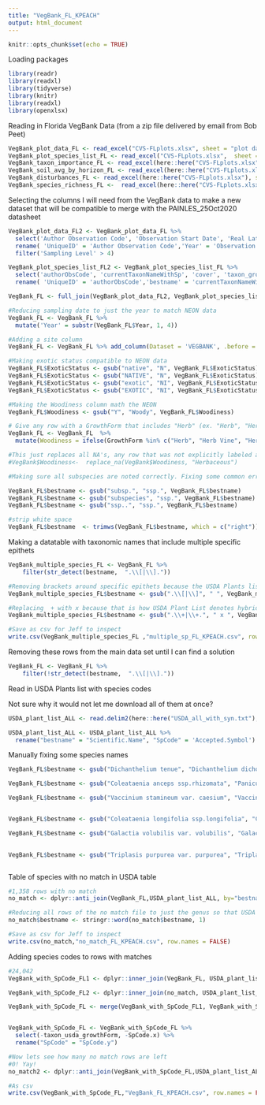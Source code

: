 ```yaml
---
title: "VegBank_FL_KPEACH"
output: html_document
---
```


```r
knitr::opts_chunk$set(echo = TRUE)
```


Loading packages 

```r

library(readr)
library(readxl)
library(tidyverse)
library(knitr)
library(readxl)
library(openxlsx)

```

Reading in Florida VegBank Data (from a zip file delivered by email from Bob Peet)

```r


VegBank_plot_data_FL <- read_excel("CVS-FLplots.xlsx", sheet = "plot data")
VegBank_plot_species_list_FL <- read_excel("CVS-FLplots.xlsx",  sheet = "plot species list")
VegBank_taxon_importance_FL <- read_excel(here::here("CVS-FLplots.xlsx"),  sheet = "taxon importance")
VegBank_soil_avg_by_horizon_FL <- read_excel(here::here("CVS-FLplots.xlsx"), sheet = "soil data avgd by horizon")
VegBank_disturbances_FL <- read_excel(here::here("CVS-FLplots.xlsx"), sheet = "disturbances")
VegBank_species_richness_FL <-  read_excel(here::here("CVS-FLplots.xlsx"), sheet = "plot species richness")

```

Selecting the columns I will need from the VegBank data to make a new dataset that will be compatible to merge with the PAINLES_25Oct2020 datasheet

```r


VegBank_plot_data_FL2 <- VegBank_plot_data_FL %>%
  select('Author Observation Code', 'Observation Start Date', 'Real Latitude', 'Real Longitude', 'Taxon Observation Area', 'Sampling Level', 'previousObsCode') %>%
  rename( 'UniqueID' = 'Author Observation Code','Year' = 'Observation Start Date', 'Lat' = 'Real Latitude', 'Long' = 'Real Longitude' ) %>%
  filter('Sampling Level' > 4)

VegBank_plot_species_list_FL2 <- VegBank_plot_species_list_FL %>%
  select('authorObsCode', 'currentTaxonNameWithSp', 'cover', 'taxon_growthForm_short', 'taxon_woody', 'taxon_exotic', 'taxon_usda_growthForm', 'taxon_usda_code', 'taxon_woody') %>%
  rename( 'UniqueID' = 'authorObsCode','bestname' = 'currentTaxonNameWithSp', 'PctCov' = 'cover', 'SpCode' = 'taxon_usda_code', 'ExoticStatus' = 'taxon_exotic', 'GrowthForm' = 'taxon_growthForm_short', 'Woodiness' = 'taxon_woody')

VegBank_FL <- full_join(VegBank_plot_data_FL2, VegBank_plot_species_list_FL2, by = 'UniqueID')

#Reducing sampling date to just the year to match NEON data
VegBank_FL <- VegBank_FL %>% 
  mutate('Year' = substr(VegBank_FL$Year, 1, 4))

#Adding a site column
VegBank_FL <- VegBank_FL %>% add_column(Dataset = 'VEGBANK', .before = "UniqueID")  %>% add_column(Zone = 'L48', .before = "UniqueID")

#Making exotic status compatible to NEON data
VegBank_FL$ExoticStatus <- gsub("native", "N", VegBank_FL$ExoticStatus)
VegBank_FL$ExoticStatus <- gsub("NATIVE", "N", VegBank_FL$ExoticStatus)
VegBank_FL$ExoticStatus <- gsub("exotic", "NI", VegBank_FL$ExoticStatus)
VegBank_FL$ExoticStatus <- gsub("EXOTIC", "NI", VegBank_FL$ExoticStatus)

#Making the Woodiness column math the NEON 
VegBank_FL$Woodiness <- gsub("Y", "Woody", VegBank_FL$Woodiness)

# Give any row with a GrowthForm that includes "Herb" (ex. "Herb", "Herb Vine", "Herb Shrub") a Woodiness classification of ""Herbaceous". 
VegBank_FL <- VegBank_FL  %>% 
  mutate(Woodiness = ifelse(GrowthForm %in% c("Herb", "Herb Vine", "Herb Shrub", "Herb Shrub Vine"), 'Herbaceous', Woodiness))

#This just replaces all NA's, any row that was not explicitly labeled as 'Woody" as Herbaceous which could be wrong so I did not run it
#VegBank$Woodiness<-  replace_na(VegBank$Woodiness, "Herbaceous")

#Making sure all subspecies are noted correctly. Fixing some common errors that would prevent the species name from matching with the USDA plant list

VegBank_FL$bestname <- gsub("subsp.", "ssp.", VegBank_FL$bestname)
VegBank_FL$bestname <- gsub("subspecies", "ssp.", VegBank_FL$bestname)
VegBank_FL$bestname <- gsub("ssp..", "ssp.", VegBank_FL$bestname)

#strip white space
VegBank_FL$bestname  <- trimws(VegBank_FL$bestname, which = c("right"))

```

Making a datatable with taxonomic names that include multiple specific epithets

```r

VegBank_multiple_species_FL <- VegBank_FL %>%
    filter(str_detect(bestname,  ".\\[|\\]."))

#Removing brackets around specific epithets because the USDA Plants list does not use them..may be preventing matches
VegBank_multiple_species_FL$bestname <- gsub(".\\[|\\]", " ", VegBank_multiple_species_FL$bestname)

#Replacing  + with x because that is how USDA Plant List denotes hybrides
VegBank_multiple_species_FL$bestname <- gsub(".\\+|\\+.", " x ", VegBank_multiple_species_FL$bestname)

#Save as csv for Jeff to inspect
write.csv(VegBank_multiple_species_FL ,"multiple_sp_FL_KPEACH.csv", row.names = FALSE)

```

Removing these rows from the main data set until I can find a solution
```r

VegBank_FL <- VegBank_FL %>%
    filter(!str_detect(bestname,  ".\\[|\\]."))


```

Read in USDA Plants list with species codes

Not sure why it would not let me download all of them at once?

```r


USDA_plant_list_ALL <- read.delim2(here::here("USDA_all_with_syn.txt"),  sep = ",")

USDA_plant_list_ALL <- USDA_plant_list_ALL %>%
  rename("bestname" = "Scientific.Name", "SpCode" = 'Accepted.Symbol') 

```


Manually fixing some species names

```r

VegBank_FL$bestname <- gsub("Dichanthelium tenue", "Dichanthelium dichotomum var. tenue", VegBank_FL$bestname)

VegBank_FL$bestname <- gsub("Coleataenia anceps ssp.rhizomata", "Panicum anceps", VegBank_FL$bestname)

VegBank_FL$bestname <- gsub("Vaccinium stamineum var. caesium", "Vaccinium stamineum", VegBank_FL$bestname)


VegBank_FL$bestname <- gsub("Coleataenia longifolia ssp.longifolia", "Coleataenia longifolia", VegBank_FL$bestname)

VegBank_FL$bestname <- gsub("Galactia volubilis var. volubilis", "Galactia volubilis", VegBank_FL$bestname)
	

VegBank_FL$bestname <- gsub("Triplasis purpurea var. purpurea", "Triplasis purpurea", VegBank_FL$bestname)



```




Table of species with no match in USDA table

```r

#1,358 rows with no match
no_match <- dplyr::anti_join(VegBank_FL,USDA_plant_list_ALL, by="bestname")

#Reducing all rows of the no match file to just the genus so that USDA can find matches
no_match$bestname <- stringr::word(no_match$bestname, 1)

#Save as csv for Jeff to inspect
write.csv(no_match,"no_match_FL_KPEACH.csv", row.names = FALSE)

```



Adding species codes to rows with matches

```r

#24,042
VegBank_with_SpCode_FL1 <- dplyr::inner_join(VegBank_FL, USDA_plant_list_ALL, by="bestname")

VegBank_with_SpCode_FL2 <- dplyr::inner_join(no_match, USDA_plant_list_ALL, by="bestname")

VegBank_with_SpCode_FL <- merge(VegBank_with_SpCode_FL1, VegBank_with_SpCode_FL2, all = TRUE)


VegBank_with_SpCode_FL <- VegBank_with_SpCode_FL %>%
  select(-taxon_usda_growthForm, -SpCode.x) %>%
  rename("SpCode" = "SpCode.y")

#Now lets see how many no match rows are left
#0! Yay!
no_match2 <- dplyr::anti_join(VegBank_with_SpCode_FL,USDA_plant_list_ALL, by="bestname")

```

```r

#As csv
write.csv(VegBank_with_SpCode_FL,"VegBank_FL_KPEACH.csv", row.names = FALSE)

```